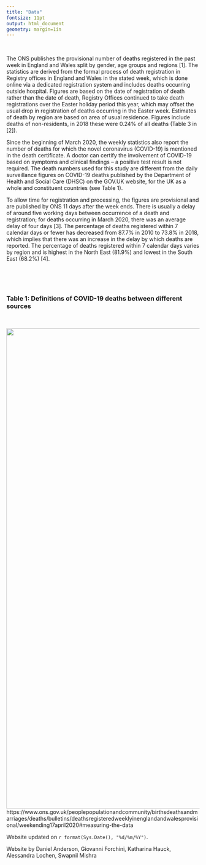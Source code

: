 ```yaml
---
title: "Data"
fontsize: 11pt
output: html_document
geometry: margin=1in
---
```


\


The ONS publishes the provisional number of deaths registered in the past week in England and Wales split by gender, age groups and regions [1]. The statistics are derived from the formal process of death registration in Registry offices in England and Wales in the stated week, which is done online via a dedicated registration system and includes deaths occurring outside hospital. Figures are based on the date of registration of death rather than the date of death, Registry Offices continued to take death registrations over the Easter holiday period this year, which may offset the usual drop in registration of deaths occurring in the Easter week. Estimates of death by region are based on area of usual residence. Figures include deaths of non-residents, in 2018 these were 0.24% of all deaths (Table 3 in [2]). 

Since the beginning of March 2020, the weekly statistics also report the number of deaths for which the novel coronavirus (COVID-19) is mentioned in the death certificate. A doctor can certify the involvement of COVID-19 based on symptoms and clinical findings – a positive test result is not required. The death numbers used for this study are different from the daily surveillance figures on COVID-19 deaths published by the Department of Health and Social Care (DHSC) on the GOV.UK website, for the UK as a whole and constituent countries (see Table 1). 

To allow time for registration and processing, the figures are provisional and are published by ONS 11 days after the week ends. There is usually a delay of around five working days between occurrence of a death and registration; for deaths occurring in March 2020, there was an average delay of four days [3]. The percentage of deaths registered within 7 calendar days or fewer has decreased from 87.7% in 2010 to 73.8% in 2018, which implies that there was an increase in the delay by which deaths are reported. The percentage of deaths registered within 7 calendar days varies by region and is highest in the North East (81.9%) and lowest in the South East (68.2%) [4]. 

\

\



### Table 1: Definitions of COVID-19 deaths between different sources

\

![ ](./figures/table1.png){width=1250px}
https://www.ons.gov.uk/peoplepopulationandcommunity/birthsdeathsandmarriages/deaths/bulletins/deathsregisteredweeklyinenglandandwalesprovisional/weekending17april2020#measuring-the-data



Website updated on `r format(Sys.Date(), "%d/%m/%Y")`.

Website by Daniel Anderson, Giovanni Forchini, Katharina Hauck, Alessandra Lochen, Swapnil Mishra



